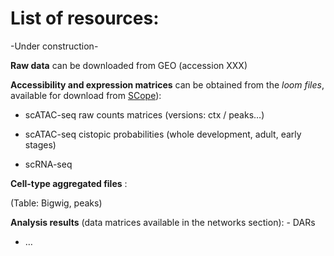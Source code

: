 # List of resources:

-Under construction-

<!-- TODO: Add links -->

**Raw data** can be downloaded from GEO (accession XXX)

**Accessibility and expression matrices** can be obtained from the *loom files*, available for download from [SCope](http://scope.aertslab.org/#/Fly_Brain/)): 

- scATAC-seq raw counts matrices (versions: ctx / peaks...)

- scATAC-seq cistopic probabilities (whole development, adult, early stages)

- scRNA-seq

**Cell-type aggregated files** :   

(Table: Bigwig, peaks)
        
<!-- - Link to .bed & .bw (ucsctracks.aertslab.org/... They are ready, but not accessible from outside) -->

**Analysis results** (data matrices available in the networks section): 
- DARs

- ...
        
        
<!-- Format example, check wich ones apply to us: https://atlas.gs.washington.edu/mouse-atac/data/#ucsc-trackhub-and-bigwigs -->